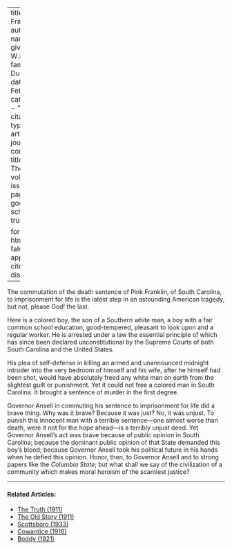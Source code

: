 
---
title: 'Pink Franklin'
author:
  - name:
      given: W.E.B.
      family: Du Bois
date: Feb. 1911
categories: 
  - ""
citation: 
  type: article-journal
  container-title: The Crisis
  volume: 1
  issue: 4
  page: 17
google-scholar: true

format:
  html:
    toc: false
    appendix-cite-as: display
---



The commutation of the death sentence of Pink Franklin, of South Carolina, to imprisonment for life is the latest step in an astounding American tragedy, but not, please God! the last.

Here is a colored boy, the son of a Southern white man, a boy with a fair common school education, good-tempered, pleasant to look upon and a regular worker. He is arrested under a law the essential principle of which has since been declared unconstitutional by the Supreme Courts of
both South Carolina and the United States.

His plea of self-defense in killing an armed and unannounced midnight intruder into the very bedroom of himself and his wife, after he himself had been shot, would have absolutely freed any white man on earth from the slightest guilt or punishment. Yet it could not free a colored man in South Carolina. It brought a sentence of murder in the first degree.

Governor Ansell in commuting his sentence to imprisonment for life did a brave thing. Why was it brave? Because it was just? No, it was unjust. To punish this innocent man with a terrible sentence---one almost worse than death, were it not for the hope ahead---is a terribly unjust deed. Yet Governor Ansell's act was brave because of public opinion in South Carolina; because the dominant public opinion of that State demanded this boy's blood; because Governor Ansell took his political future in his hands when he defied this opinion. Honor, then, to Governor Ansell and to strong papers like the *Columbia State*; but what shall we say of the civilization of a community which makes moral heroism of the scantiest justice?

<!-- Similar articles start here -->

<hr>
#### Related Articles:

* [The Truth (1911)](/Volumes/01/06/truth.html)
* [The Old Story (1911)](/Volumes/01/03/old_story.html)
* [Scottsboro (1933)](/Volumes/40/05/scottsboro.html)
* [Cowardice (1916)](/Volumes/12/06/cowardice.html)
* [Boddy (1921)](/Volumes/23/05/boddy.html)

<!-- Similar articles end here -->